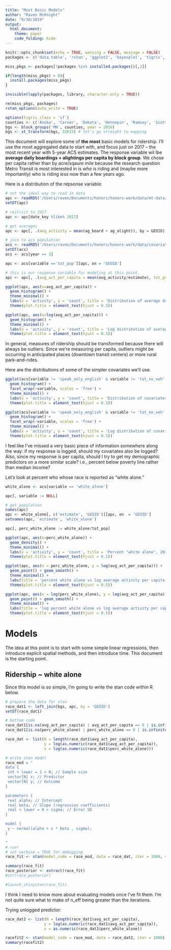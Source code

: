 ```yaml
---
title: "Most Basic Models"
author: "Raven McKnight"
date: "9/30/2019"
output: 
  html_document:
    theme: paper
    code_folding: hide
---
```


```r
knitr::opts_chunk$set(echo = TRUE, warning = FALSE, message = FALSE)
packages <- c('data.table', 'rstan', 'ggplot2', 'bayesplot', 'tigris', 'sf', 'dplyr')

miss_pkgs <- packages[!packages %in% installed.packages()[,1]]

if(length(miss_pkgs) > 0){
  install.packages(miss_pkgs)
}

invisible(lapply(packages, library, character.only = TRUE))

rm(miss_pkgs, packages)
rstan_options(auto_write = TRUE)

options(tigris_class = 'sf')
counties <- c('Anoka', 'Carver', 'Dakota', 'Hennepin', 'Ramsey', 'Scott', 'Washington')
bgs <- block_groups('MN', counties, year = 2016)
bgs <- st_transform(bgs, 32615) # let's go straight to mapping
```

This document will explore some of **the most** basic models for ridership. I'll use the most aggregated data to start with, and focus just on 2017 -- the most recent year with 5-year ACS estimates. The response variable wil lbe **average daily boardings + alightings per capita by block group**. We chose per capita rather than by acre/sqaure mile because the research question Metro Transit is most interested in is *who* is riding and (maybe more importantly) who is riding *less* now than a few years ago. 

Here is a distribution of the repsonse variable: 
```r
# not the ideal way to read in data
apc <- readRDS('/Users/raven/Documents/honors/honors-work/data/mt-data/apc-bg-ag-sum.RDS')
setDT(apc)

# restrict to 2017
apc <- apc[date_key %like% 2017]

# get averages
apc <- apc[, .(avg_activity = mean(ag_board + ag_alight)), by = GEOID]

# join to acs population
acs <- readRDS('/Users/raven/Documents/honors/honors-work/data/covariates/basic_acs.RDS')
setDT(acs)
acs <- acs[year == 3]

apc <- acs[variable =='tot_pop'][apc, on = 'GEOID']

# this is our response variable for modeling at this point. 
apc <- apc[, .(avg_act_per_capita = mean(avg_activity/estimate), tot_pop = estimate), by = 'GEOID']

ggplot(apc, aes(x=avg_act_per_capita)) +
  geom_histogram() + 
  theme_minimal() +
  labs(x = 'activity', y = 'count', title = 'Distribution of average daily activity per capita, 2017') +
  theme(plot.title = element_text(hjust = 0.5))

ggplot(apc, aes(x=log(avg_act_per_capita))) +
  geom_histogram() + 
  theme_minimal() +
  labs(x = 'activity', y = 'count', title = 'Log distribution of average daily activity per capita, 2017') +
  theme(plot.title = element_text(hjust = 0.5))
```

In general, measures of ridership should be transformed because there will always be outliers. Since we're measuring per capita, outliers might be occurring in anticipated places (downtown transit centers) *or* more rural park-and-rides. 

Here are the distributions of some of the simpler covariates we'll use. 

```r
ggplot(acs[variable != 'speak_only_english' & variable != 'tot_no_veh' & variable != 'tot_pop'], aes(x=estimate)) +
  geom_histogram() + 
  facet_wrap(~variable, scales = 'free') +
  theme_minimal() +
  labs(x = 'activity', y = 'count', title = 'Distribution of covariates, 2017') +
  theme(plot.title = element_text(hjust = 0.5))

ggplot(acs[variable != 'speak_only_english' & variable != 'tot_no_veh' & variable != 'tot_pop'], aes(x=log(estimate))) +
  geom_histogram() + 
  facet_wrap(~variable, scales = 'free') +
  theme_minimal() +
  labs(x = 'activity', y = 'count', title = 'Log distribution of covariates, 2017') +
  theme(plot.title = element_text(hjust = 0.5))
```

I feel like I've missed a very basic piece of information somewhere along the way: if my response is logged, should my covariates also be logged? Also, since my response is per capita, should I try to get my demographic predictors on a more similar scale? i.e., percent below poverty line rather than median income?

Let's look at percent who whose race is reported as "white alone." 
```r
white_alone <- acs[variable == 'white_alone']

apc[, variable := NULL]

# get population
names(apc)
apc <- white_alone[, c('estimate', 'GEOID')][apc, on  = 'GEOID']
setnames(apc, 'estimate', 'white_alone')

apc[, perc_white_alone := white_alone/tot_pop]

ggplot(apc, aes(x=perc_white_alone)) +
  geom_density() + 
  theme_minimal() +
  labs(x = 'activity', y = 'count', title = 'Percent "white alone", 2017') +
  theme(plot.title = element_text(hjust = 0.5))

ggplot(apc, aes(x = perc_white_alone, y = log(avg_act_per_capita))) +
  geom_point() + geom_smooth() +
  theme_minimal() +
  labs(title = 'percent white alone vs log average activity per capita') +
  theme(plot.title = element_text(hjust = 0.5))

ggplot(apc, aes(x = log(perc_white_alone), y = log(avg_act_per_capita))) +
  geom_point() + geom_smooth() +
  theme_minimal() +
  labs(title = 'log percent white alone vs log average activity per capita') +
  theme(plot.title = element_text(hjust = 0.5))
```

# Models

The idea at this point is to start with some simple linear regressions, then introduce explicit spatial methods, and then introduce time. This document is the starting point. 

## Ridership ~ white alone
Since this model is so simple, I'm going to write the stan code within R below. 

```r
# prepare the data for stan
race_dat1 <- left_join(bgs, apc, by = 'GEOID')
setDT(race_dat1)

# bottom code
race_dat1[is.na(avg_act_per_capita) | avg_act_per_capita == 0 | is.infinite(avg_act_per_capita), avg_act_per_capita := 0.01]
race_dat1[is.na(perc_white_alone) | perc_white_alone == 0 | is.infinite(perc_white_alone), perc_white_alone := 0.01]

race_dat <- list(N = length(race_dat1$avg_act_per_capita),
                 y = log(as.numeric(race_dat1$avg_act_per_capita)),
                 x = log(as.numeric(race_dat1$perc_white_alone)))
```

```r
# write stan model 
race_mod = "
data {
 int < lower = 1 > N; // Sample size
 vector[N] x; // Predictor
 vector[N] y; // Outcome
}

parameters {
 real alpha; // Intercept
 real beta; // Slope (regression coefficients)
 real < lower = 0 > sigma; // Error SD
}

model {
 y ~ normal(alpha + x * beta , sigma);
}

"
# run!
# set verbose = TRUE for debugging
race_fit <- stan(model_code = race_mod, data = race_dat, iter = 1000, verbose = FALSE)
```
```r
summary(race_fit)
race_posterior <- extract(race_fit)
#str(race_posterior)

#launch_shinystan(race_fit)
```
I think I need to know more about evaluating models once I've fit them. I'm not quite sure what to make of n_eff being greater than the iterations. 

Trying unlogged predictor: 
```r
race_dat2 <- list(N = length(race_dat1$avg_act_per_capita),
                 y = log(as.numeric(race_dat1$avg_act_per_capita)),
                 x = as.numeric(race_dat1$perc_white_alone))

racefit2 <- stan(model_code = race_mod, data = race_dat2, iter = 1000)
summary(racefit2)
```

